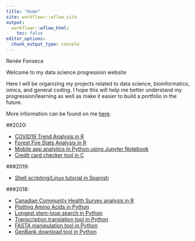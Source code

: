 ```yaml
---
title: "Home"
site: workflowr::wflow_site
output:
  workflowr::wflow_html:
    toc: false
editor_options:
  chunk_output_type: console
---
```

Renée Fonseca

Welcome to my data science progression website

Here I will be organizing my projects related to data science, bioinformatics, omics, and general coding. I hope this will help me better understand my progression/learning as well as make it easier to build a portfolio in the future.

More information can be found on me [here](https://linktr.ee/fonsecarenee).

##2020:

* [COVID19 Trend Analysis in R](COVID19Trends.html)
* [Forest Fire Stats Analysis in R](forestfires.html)
* [Mobile app analytics in Python using Jupyter Notebook](https://github.com/reneemf/Mobile_app_analytics)
* [Credit card checker tool in C](https://github.com/reneemf/CC_checker)

###2019:

* [Shell scripting/Linux tutorial in Spanish](https://docs.google.com/document/d/1aMz3ULXUoUmgiThjdC92lNqQFYBPIBdRzzNw8cMn60g/edit)

###2018:

* [Canadian Community Health Survey analysis in R](https://github.com/reneemf/CCHS-analysis)
* [Plotting Amino Acids in Python](https://github.com/reneemf/Plot-AminoAcids)
* [Longest stem-loop search in Python](https://github.com/reneemf/DNA-RNA-stemloopsearch)
* [Transcription translation tool in Python](https://github.com/reneemf/Transcription_translation)
* [FASTA manipulation tool in Python](https://github.com/reneemf/FASTA-manipulation)
* [GenBank download tool in Python](https://github.com/reneemf/GenBank-download)


